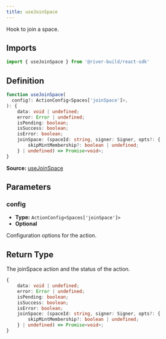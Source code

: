 ```yaml
---
title: useJoinSpace
---
```

Hook to join a space.

## Imports

```ts
import { useJoinSpace } from '@river-build/react-sdk'
```

## Definition

```ts
function useJoinSpace(
  config?: ActionConfig<Spaces['joinSpace']>,
): {
    data: void | undefined;
    error: Error | undefined;
    isPending: boolean;
    isSuccess: boolean;
    isError: boolean;
    joinSpace: (spaceId: string, signer: Signer, opts?: {
        skipMintMembership?: boolean | undefined;
    } | undefined) => Promise<void>;
}
```

**Source:** [useJoinSpace](https://github.com/river-build/river/blob/main/packages/react-sdk/src/useJoinSpace.ts)

## Parameters

### config

- **Type:** `ActionConfig<Spaces['joinSpace']>`
- **Optional**

Configuration options for the action.

## Return Type

The joinSpace action and the status of the action.

```ts
{
    data: void | undefined;
    error: Error | undefined;
    isPending: boolean;
    isSuccess: boolean;
    isError: boolean;
    joinSpace: (spaceId: string, signer: Signer, opts?: {
        skipMintMembership?: boolean | undefined;
    } | undefined) => Promise<void>;
}
```

